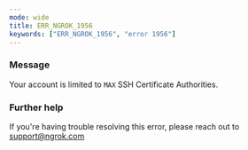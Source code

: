 ```yaml
---
mode: wide
title: ERR_NGROK_1956
keywords: ["ERR_NGROK_1956", "error 1956"]
---
```



### Message

Your account is limited to `MAX` SSH Certificate Authorities.

<ErrorDetails />

### Further help

If you're having trouble resolving this error, please reach out to [support@ngrok.com](mailto:support@ngrok.com?subject=Help%20with%20ERR_NGROK_1956)
